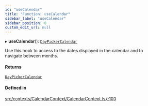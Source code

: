 ```yaml
---
id: "useCalendar"
title: "Function: useCalendar"
sidebar_label: "useCalendar"
sidebar_position: 0
custom_edit_url: null
---
```


▸ **useCalendar**(): [`DayPickerCalendar`](/api/interfaces/DayPickerCalendar.md)

Use this hook to access to the dates displayed in the calendar and to navigate between months.

#### Returns

[`DayPickerCalendar`](/api/interfaces/DayPickerCalendar.md)

#### Defined in

[src/contexts/CalendarContext/CalendarContext.tsx:100](https://github.com/gpbl/react-day-picker/blob/cd80be68f/src/contexts/CalendarContext/CalendarContext.tsx#L100)
